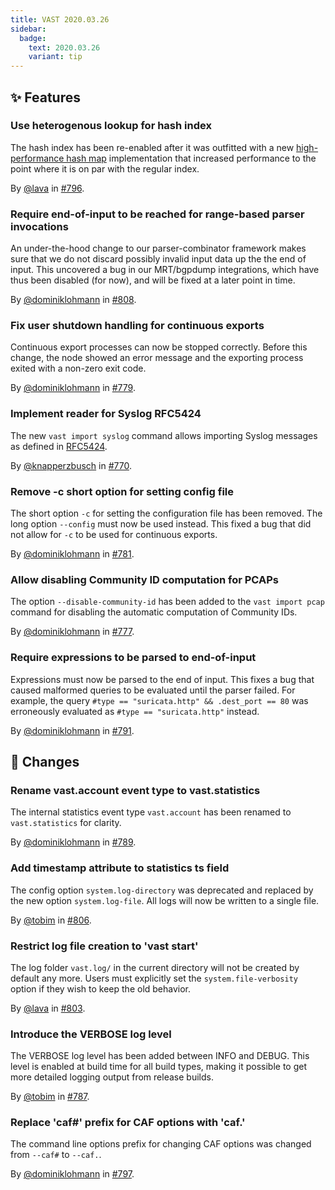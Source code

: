 ```yaml
---
title: VAST 2020.03.26
sidebar:
  badge:
    text: 2020.03.26
    variant: tip
---
```


## ✨ Features

### Use heterogenous lookup for hash index

The hash index has been re-enabled after it was outfitted with a new
[high-performance hash map](https://github.com/Tessil/robin-map/) implementation
that increased performance to the point where it is on par with the regular
index.

By [@lava](https://github.com/lava) in [#796](https://github.com/tenzir/tenzir/pull/796).

### Require end-of-input to be reached for range-based parser invocations

An under-the-hood change to our parser-combinator framework makes sure that we
do not discard possibly invalid input data up the the end of input. This
uncovered a bug in our MRT/bgpdump integrations, which have thus been disabled
(for now), and will be fixed at a later point in time.

By [@dominiklohmann](https://github.com/dominiklohmann) in [#808](https://github.com/tenzir/tenzir/pull/808).

### Fix user shutdown handling for continuous exports

Continuous export processes can now be stopped correctly. Before this change,
the node showed an error message and the exporting process exited with a
non-zero exit code.

By [@dominiklohmann](https://github.com/dominiklohmann) in [#779](https://github.com/tenzir/tenzir/pull/779).

### Implement reader for Syslog RFC5424

The new `vast import syslog` command allows importing Syslog messages as defined
in [RFC5424](https://tools.ietf.org/html/rfc5424).

By [@knapperzbusch](https://github.com/knapperzbusch) in [#770](https://github.com/tenzir/tenzir/pull/770).

### Remove -c short option for setting config file

The short option `-c` for setting the configuration file has been removed. The
long option `--config` must now be used instead. This fixed a bug that did not
allow for `-c` to be used for continuous exports.

By [@dominiklohmann](https://github.com/dominiklohmann) in [#781](https://github.com/tenzir/tenzir/pull/781).

### Allow disabling Community ID computation for PCAPs

The option `--disable-community-id` has been added to the `vast import pcap`
command for disabling the automatic computation of Community IDs.

By [@dominiklohmann](https://github.com/dominiklohmann) in [#777](https://github.com/tenzir/tenzir/pull/777).

### Require expressions to be parsed to end-of-input

Expressions must now be parsed to the end of input. This fixes a bug that caused
malformed queries to be evaluated until the parser failed. For example, the
query `#type == "suricata.http" && .dest_port == 80` was erroneously evaluated
as `#type == "suricata.http"` instead.

By [@dominiklohmann](https://github.com/dominiklohmann) in [#791](https://github.com/tenzir/tenzir/pull/791).

## 🔄 Changes

### Rename vast.account event type to vast.statistics

The internal statistics event type `vast.account` has been renamed to
`vast.statistics` for clarity.

By [@dominiklohmann](https://github.com/dominiklohmann) in [#789](https://github.com/tenzir/tenzir/pull/789).

### Add timestamp attribute to statistics ts field

The config option `system.log-directory` was deprecated and replaced by the new
 option `system.log-file`. All logs will now be written to a single file.

By [@tobim](https://github.com/tobim) in [#806](https://github.com/tenzir/tenzir/pull/806).

### Restrict log file creation to 'vast start'

The log folder `vast.log/` in the current directory will not be created by
 default any more. Users must explicitly set the `system.file-verbosity` option
 if they wish to keep the old behavior.

By [@lava](https://github.com/lava) in [#803](https://github.com/tenzir/tenzir/pull/803).

### Introduce the VERBOSE log level

The VERBOSE log level has been added between INFO and DEBUG. This level is
enabled at build time for all build types, making it possible to get more
detailed logging output from release builds.

By [@tobim](https://github.com/tobim) in [#787](https://github.com/tenzir/tenzir/pull/787).

### Replace 'caf#' prefix for CAF options with 'caf.'

The command line options prefix for changing CAF options was changed from
`--caf#` to `--caf.`.

By [@dominiklohmann](https://github.com/dominiklohmann) in [#797](https://github.com/tenzir/tenzir/pull/797).